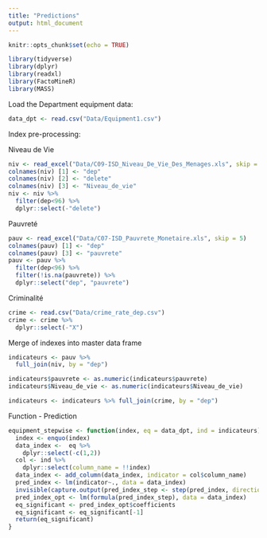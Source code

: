 ```yaml
---
title: "Predictions"
output: html_document
---
```


```r
knitr::opts_chunk$set(echo = TRUE)
```

```r
library(tidyverse)
library(dplyr)
library(readxl)
library(FactoMineR)
library(MASS)
```

Load the Department equipment data:

```r
data_dpt <- read.csv("Data/Equipment1.csv")
```

Index pre-processing:

Niveau de Vie

```r
niv <- read_excel("Data/C09-ISD_Niveau_De_Vie_Des_Menages.xls", skip = 5)
colnames(niv) [1] <- "dep"
colnames(niv) [2] <- "delete"
colnames(niv) [3] <- "Niveau_de_vie"
niv <- niv %>% 
  filter(dep<96) %>% 
  dplyr::select(-"delete")
```

Pauvreté

```r
pauv <- read_excel("Data/C07-ISD_Pauvrete_Monetaire.xls", skip = 5)
colnames(pauv) [1] <- "dep"
colnames(pauv) [3] <- "pauvrete"
pauv <- pauv %>% 
  filter(dep<96) %>% 
  filter(!is.na(pauvrete)) %>% 
  dplyr::select("dep", "pauvrete")
```

Criminalité

```r
crime <- read.csv("Data/crime_rate_dep.csv")
crime <- crime %>% 
  dplyr::select(-"X")
```

Merge of indexes into master data frame

```r
indicateurs <- pauv %>% 
  full_join(niv, by = "dep")

indicateurs$pauvrete <- as.numeric(indicateurs$pauvrete)
indicateurs$Niveau_de_vie <- as.numeric(indicateurs$Niveau_de_vie)

indicateurs <- indicateurs %>% full_join(crime, by = "dep")
```

Function - Prediction

```r
equipment_stepwise <- function(index, eq = data_dpt, ind = indicateurs){
  index <- enquo(index)
  data_index <-  eq %>% 
    dplyr::select(-c(1,2))
  col <- ind %>% 
    dplyr::select(column_name = !!index)
  data_index <- add_column(data_index, indicator = col$column_name)
  pred_index <- lm(indicator~., data = data_index)
  invisible(capture.output(pred_index_step <- step(pred_index, direction="both")))
  pred_index_opt <- lm(formula(pred_index_step), data = data_index)
  eq_significant <- pred_index_opt$coefficients
  eq_significant <- eq_significant[-1]
  return(eq_significant)
}
```